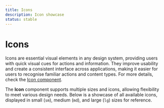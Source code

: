 ```yaml
---
title: Icons
description: Icon showcase
status: stable
---
```


# Icons

Icons are essential visual elements in any design system, providing users with quick visual cues for actions and information. They improve usability and create a consistent interface across applications, making it easier for users to recognise familiar actions and content types. For more details, check the [Icon component](/components/library/icon/).

The **Icon** component supports multiple sizes and icons, allowing flexibility to meet various design needs. Below is a showcase of all available icons, displayed in small (`sm`), medium (`md`), and large (`lg`) sizes for reference.

<IconGridLayout />
